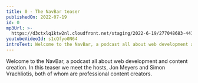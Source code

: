 ```yaml
---
title: 0 - The NavBar teaser
publishedOn: 2022-07-19
id: 0
mp3Url: >-
  https://d3ctxlq1ktw2nl.cloudfront.net/staging/2022-6-19/277048683-44100-2-498ef0740ea6d.m4a
youtubeVideoId: s1cQfyo0N64
introText: Welcome to the NavBar, a podcast all about web development and content creation. In this teaser we meet the hosts, Jon Meyers and Simon Vrachliotis, both of whom are professional content creators.
---
```


Welcome to the NavBar, a podcast all about web development and content creation. In this teaser we meet the hosts, Jon Meyers and Simon Vrachliotis, both of whom are professional content creators.
